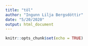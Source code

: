 ```yaml
---
title: "töl"
author: "Ingunn Lilja Bergsdóttir"
date: "5/20/2020"
output: html_document
---
```


```r
knitr::opts_chunk$set(echo = TRUE)
```


